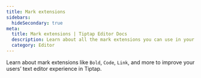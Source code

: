 ```yaml
---
title: Mark extensions
sidebars:
  hideSecondary: true
meta:
  title: Mark extensions | Tiptap Editor Docs
  description: Learn about all the mark extensions you can use in your Tiptap Editor like bold, code, link and more. Learn more in the docs!
  category: Editor
---
```



Learn about mark extensions like `Bold`, `Code`, `Link`, and more to improve your users’ text editor experience in Tiptap.

<Extensions version="2.x" path="editor/extensions" subpath="/marks" hideAll hideFree hideVersion />
